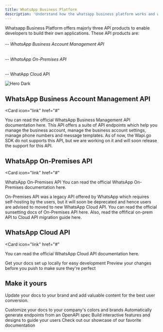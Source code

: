 ```yaml
---
title: WhatsApp Business Platform
description: 'Understand how the whatsapp business platform works and what can you use to build your own application via the API products whatsapp offers'
---
```

Whatsapp Business Platform offers majorly three API products to enable developers to build their own applications. These API products are:

<h6>-- WhatsApp Business Account Management API </h6>
<h6>-- WhatsApp On-Premises API </h6>
-- WhatApp Cloud API 

<img
  className="hidden dark:block"
  src="/images/hero-dark.svg"
  alt="Hero Dark"
/>

## WhatsApp Business Account Management API

<Card
    icon="link"
    href="#"
  >
You can read the official WhatsApp Business Management API documentation here.
</Card>
This API offers a suite of API endpoints which help you manage the business account, manage the business account settings, manage phone numbers and message templates. As of now, the Wapi.go SDK do not supports this API, but we are working on it and will soon release the support for this API.

## WhatsApp On-Premises API

<Card
    icon="link"
    href="#"
  >
WhatsApp On-Premises API
You can read the official WhatsApp On-Premises documentation here.
</Card>

On-Premises API was a legacy API offered by WhatsApp which requires self-hosting by the users, but it will soon be deprecated and hence users are advised to moved to new WhatsApp Cloud API. You can read the official sunsetting docs of On-Premises API here. Also, read the offifical on-prem API to Cloud API migration guide here.

## WhatsApp Cloud API
<Card
    icon="link"
    href="#"
  >
You can read the official WhatsApp Cloud API documentation here.
</Card>




<CardGroup cols={2}>
  <Card
    title="Edit Your Docs"
    icon="pen-to-square"
    href="https://mintlify.com/docs/quickstart"
  >
    Get your docs set up locally for easy development
  </Card>
  <Card
    title="Preview Changes"
    icon="image"
    href="https://mintlify.com/docs/development"
  >
    Preview your changes before you push to make sure they're perfect
  </Card>
</CardGroup>

## Make it yours

Update your docs to your brand and add valuable content for the best user conversion.

<CardGroup cols={2}>
  <Card
    title="Customize Style"
    icon="palette"
    href="https://mintlify.com/docs/settings/global"
  >
    Customize your docs to your company's colors and brands
  </Card>
  <Card
    title="Reference APIs"
    icon="code"
    href="https://mintlify.com/docs/api-playground/openapi"
  >
    Automatically generate endpoints from an OpenAPI spec
  </Card>
  <Card
    title="Add Components"
    icon="screwdriver-wrench"
    href="https://mintlify.com/docs/components/accordion"
  >
    Build interactive features and designs to guide your users
  </Card>
  <Card
    title="Get Inspiration"
    icon="stars"
    href="https://mintlify.com/customers"
  >
    Check out our showcase of our favorite documentation
  </Card>
</CardGroup>
